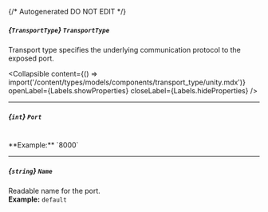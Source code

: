 {/* Autogenerated DO NOT EDIT  */}

##### *{`TransportType`}* `TransportType`
Transport type specifies the underlying communication protocol to the exposed port.

<Collapsible content={() => import('/content/types/models/components/transport_type/unity.mdx')} openLabel={Labels.showProperties} closeLabel={Labels.hideProperties} />


---
##### *{`int`}* `Port`
<br/>
**Example:** `8000`

---
##### *{`string`}* `Name`
Readable name for the port.
<br/>
**Example:** `default`


